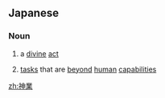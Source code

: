 ==Japanese==
{{ja-kanjitab|かみ|わざ|yomi=kun}}

===Noun===
{{ja-noun|かみわざ|しんぎょう}}

# a [[divine]] [[act]]
# {{lb|ja|figurative|sort=かみわざ}} [[tasks]] that are [[beyond]] [[human]] [[capabilities]]
#: {{ja-usex|それは'''神業'''だ。|それ は '''かみわざ''' だ。|That is a superhuman performance.}}

[[zh:神業]]